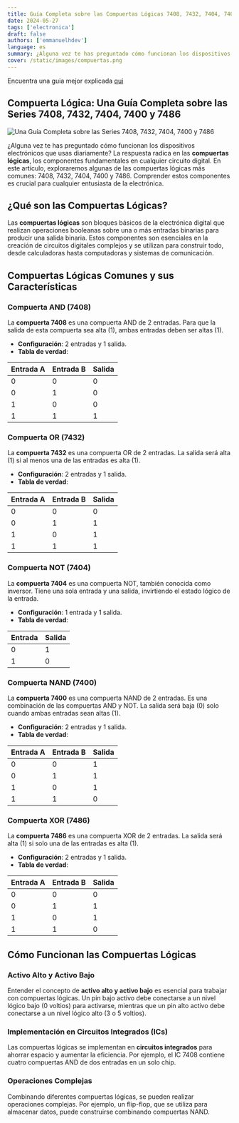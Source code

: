 ```yaml
---
title: Guía Completa sobre las Compuertas Lógicas 7408, 7432, 7404, 7400 y 7486
date: 2024-05-27
tags: ['electronica']
draft: false
authors: ['emmanuelhdev']
language: es
summary: ¿Alguna vez te has preguntado cómo funcionan los dispositivos electrónicos que usas todos los días? La respuesta está en las compuertas lógicas.
cover: /static/images/compuertas.png
---
```


Encuentra una guia mejor explicada [qui](/compuertas-logicas)

## Compuerta Lógica: Una Guía Completa sobre las Series 7408, 7432, 7404, 7400 y 7486

![Una Guía Completa sobre las Series 7408, 7432, 7404, 7400 y 7486](/static/images/compuertas.png)

¿Alguna vez te has preguntado cómo funcionan los dispositivos electrónicos que usas diariamente? La respuesta radica en las **compuertas lógicas**, los componentes fundamentales en cualquier circuito digital. En este artículo, exploraremos algunas de las compuertas lógicas más comunes: 7408, 7432, 7404, 7400 y 7486. Comprender estos componentes es crucial para cualquier entusiasta de la electrónica.

## ¿Qué son las Compuertas Lógicas?

Las **compuertas lógicas** son bloques básicos de la electrónica digital que realizan operaciones booleanas sobre una o más entradas binarias para producir una salida binaria. Estos componentes son esenciales en la creación de circuitos digitales complejos y se utilizan para construir todo, desde calculadoras hasta computadoras y sistemas de comunicación.

## Compuertas Lógicas Comunes y sus Características

### Compuerta AND (7408)

La **compuerta 7408** es una compuerta AND de 2 entradas. Para que la salida de esta compuerta sea alta (1), ambas entradas deben ser altas (1).

- **Configuración**: 2 entradas y 1 salida.
- **Tabla de verdad**:

| Entrada A | Entrada B | Salida |
| --------- | --------- | ------ |
| 0         | 0         | 0      |
| 0         | 1         | 0      |
| 1         | 0         | 0      |
| 1         | 1         | 1      |

### Compuerta OR (7432)

La **compuerta 7432** es una compuerta OR de 2 entradas. La salida será alta (1) si al menos una de las entradas es alta (1).

- **Configuración**: 2 entradas y 1 salida.
- **Tabla de verdad**:

| Entrada A | Entrada B | Salida |
| --------- | --------- | ------ |
| 0         | 0         | 0      |
| 0         | 1         | 1      |
| 1         | 0         | 1      |
| 1         | 1         | 1      |

### Compuerta NOT (7404)

La **compuerta 7404** es una compuerta NOT, también conocida como inversor. Tiene una sola entrada y una salida, invirtiendo el estado lógico de la entrada.

- **Configuración**: 1 entrada y 1 salida.
- **Tabla de verdad**:

| Entrada | Salida |
| ------- | ------ |
| 0       | 1      |
| 1       | 0      |

### Compuerta NAND (7400)

La **compuerta 7400** es una compuerta NAND de 2 entradas. Es una combinación de las compuertas AND y NOT. La salida será baja (0) solo cuando ambas entradas sean altas (1).

- **Configuración**: 2 entradas y 1 salida.
- **Tabla de verdad**:

| Entrada A | Entrada B | Salida |
| --------- | --------- | ------ |
| 0         | 0         | 1      |
| 0         | 1         | 1      |
| 1         | 0         | 1      |
| 1         | 1         | 0      |

### Compuerta XOR (7486)

La **compuerta 7486** es una compuerta XOR de 2 entradas. La salida será alta (1) si solo una de las entradas es alta (1).

- **Configuración**: 2 entradas y 1 salida.
- **Tabla de verdad**:

| Entrada A | Entrada B | Salida |
| --------- | --------- | ------ |
| 0         | 0         | 0      |
| 0         | 1         | 1      |
| 1         | 0         | 1      |
| 1         | 1         | 0      |

## Cómo Funcionan las Compuertas Lógicas

### Activo Alto y Activo Bajo

Entender el concepto de **activo alto y activo bajo** es esencial para trabajar con compuertas lógicas. Un pin bajo activo debe conectarse a un nivel lógico bajo (0 voltios) para activarse, mientras que un pin alto activo debe conectarse a un nivel lógico alto (3 o 5 voltios).

### Implementación en Circuitos Integrados (ICs)

Las compuertas lógicas se implementan en **circuitos integrados** para ahorrar espacio y aumentar la eficiencia. Por ejemplo, el IC 7408 contiene cuatro compuertas AND de dos entradas en un solo chip.

### Operaciones Complejas

Combinando diferentes compuertas lógicas, se pueden realizar operaciones complejas. Por ejemplo, un flip-flop, que se utiliza para almacenar datos, puede construirse combinando compuertas NAND.

